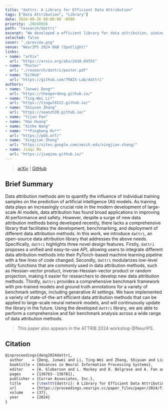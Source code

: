 ```yaml
---
title: "dattri: A Library for Efficient Data Attribution"
tags: ["Data Attribution", "Library"]
date: 2024-09-26 00:00:00 -0500
priority: -20240926
path: "research/dattri"
excerpt: "We developed a efficient library for data attribution, aiming to streamline the development of data attribution algorithms."
selected: false
cover: "./preview.png"
venue: "NeurIPS 2024 D&B (Spotlight)"
links:
- name: "arXiv"
  url: "https://arxiv.org/abs/2410.04555"
- name: "Poster"
  url: "./research/dattri/poster.pdf"
- name: "GitHub"
  url: "https://github.com/TRAIS-Lab/dattri"
authors:
- name: "Junwei Deng*"
  url: "https://theaperdeng.github.io/"
- name: "Ting-Wei Li*"
  url: "https://tingwl0122.github.io/"
- name: "Shiyuan Zhang"
  url: "https://seanzh30.github.io/"
- name: "Yijun Pan"
- name: "Hao Huang"
- name: "Xinhe Wang"
- name: "**Pingbang Hu**"
  url: "https://pbb.wtf/"
- name: "Xingjian Zhang"
  url: "https://sites.google.com/umich.edu/xingjian-zhang/"
- name: Jiaqi Ma
  url: "https://jiaqima.github.io/"
---
```


> [arXiv](https://arxiv.org/abs/2410.04555) | [GitHub](https://github.com/TRAIS-Lab/dattri)

## Brief Summary

Data attribution methods aim to quantify the influence of individual training samples on the prediction of artificial intelligence (AI) models. As training data plays an increasingly crucial role in the modern development of large-scale AI models, data attribution has found broad applications in improving AI performance and safety. However, despite a surge of new data attribution methods being developed recently, there lacks a comprehensive library that facilitates the development, benchmarking, and deployment of different data attribution methods. In this work, we introduce $\texttt{dattri}$, an open-source data attribution library that addresses the above needs. Specifically, $\texttt{dattri}$ highlights three novel design features. Firstly, $\texttt{dattri}$ proposes a unified and easy-to-use API, allowing users to integrate different data attribution methods into their PyTorch-based machine learning pipeline with a few lines of code changed. Secondly, $\texttt{dattri}$ modularizes low-level utility functions that are commonly used in data attribution methods, such as Hessian-vector product, inverse-Hessian-vector product or random projection, making it easier for researchers to develop new data attribution methods. Thirdly, $\texttt{dattri}$ provides a comprehensive benchmark framework with pre-trained models and ground truth annotations for a variety of benchmark settings, including generative AI settings. We have implemented a variety of state-of-the-art efficient data attribution methods that can be applied to large-scale neural network models, and will continuously update the library in the future. Using the developed $\texttt{dattri}$ library, we are able to perform a comprehensive and fair benchmark analysis across a wide range of data attribution methods.

> This paper also appears in the ATTRIB 2024 workshop @NeurIPS.

## Citation

```latex
@inproceedings{deng2024dattri,
  author    = {Deng, Junwei and Li, Ting-Wei and Zhang, Shiyuan and Liu, Shixuan and Pan, Yijun and Huang, Hao and Wang, Xinhe and Hu, Pingbang and Zhang, Xingjian and Ma, Jiaqi},
  booktitle = {Advances in Neural Information Processing Systems},
  editor    = {A. Globerson and L. Mackey and D. Belgrave and A. Fan and U. Paquet and J. Tomczak and C. Zhang},
  pages     = {136763--136781},
  publisher = {Curran Associates, Inc.},
  title     = {\texttt{dattri}: A Library for Efficient Data Attribution},
  url       = {https://proceedings.neurips.cc/paper_files/paper/2024/file/f732683302d91e47610b2416b4977a66-Paper-Datasets_and_Benchmarks_Track.pdf},
  volume    = {37},
  year      = {2024}
}
```
